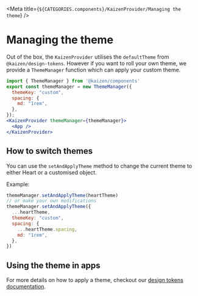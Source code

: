 
<Meta title={`${CATEGORIES.components}/KaizenProvider/Managing the theme`} />	

# Managing the theme	

Out of the box, the `KaizenProvider` utilises the `defaultTheme` from `@kaizen/design-tokens`. However if you want to roll your own theme, we provide a `ThemeManager` function which can apply your custom theme.	

```jsx	
import { ThemeManager } from '@kaizen/components'	
export const themeManager = new ThemeManager({	
  themeKey: "custom",	
  spacing: {	
    md: "1rem",	
  },	
});	
<KaizenProvider themeManager={themeManager}>	
  <App />	
</KaizenProvider>	
```	

## How to switch themes	

You can use the `setAndApplyTheme` method to change the current theme to either Heart or a customised object.	

Example:	

```js	
themeManager.setAndApplyTheme(heartTheme)	
// or make your own modifications	
themeManager.setAndApplyTheme({	
  ...heartTheme,	
  themeKey: "custom",	
  spacing: {	
    ...heartTheme.spacing,	
    md: "1rem",	
  },	
})	
```	

## Using the theme in apps	

For more details on how to apply a theme, checkout our [design tokens documentation](/story/design-tokens-how-to-use-design-tokens-in-react-components--page).	
